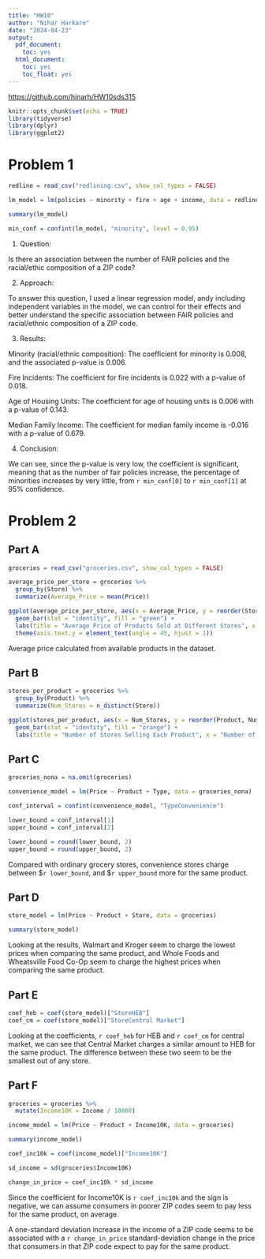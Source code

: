 ```yaml
---
title: "HW10"
author: "Nihar Harkare"
date: "2024-04-23"
output:
  pdf_document:
    toc: yes
  html_document:
    toc: yes
    toc_float: yes
---
```


[https://github.com/hinarh/HW10sds315](https://github.com/hinarh/HW10sds315)

```r
knitr::opts_chunk$set(echo = TRUE)
library(tidyverse)
library(dplyr)
library(ggplot2)
```

# Problem 1

```r
redline = read_csv("redlining.csv", show_col_types = FALSE)

lm_model = lm(policies ~ minority + fire + age + income, data = redline)

summary(lm_model)

min_conf = confint(lm_model, "minority", level = 0.95)
```
1) Question:

Is there an association between the number of FAIR policies and the racial/ethic composition of a ZIP code?

2) Approach:

To answer this question, I used a linear regression model, andy including independent variables in the model, we can control for their effects and better understand the specific association between FAIR policies and racial/ethnic composition of a ZIP code.

3) Results:

Minority (racial/ethnic composition): The coefficient for minority is 0.008, and the associated p-value is 0.006.

Fire Incidents: The coefficient for fire incidents is 0.022 with a p-value of 0.018.

Age of Housing Units: The coefficient for age of housing units is 0.006 with a p-value of 0.143.

Median Family Income: The coefficient for median family income is -0.016 with a p-value of 0.679.

4) Conclusion:

We can see, since the p-value is very low, the coefficient is significant, meaning that as the number of fair policies increase, the percentage of minorities increases by very little, from `r min_conf[0]` to `r min_conf[1]` at 95% confidence.

# Problem 2

## Part A

```r
groceries = read_csv("groceries.csv", show_col_types = FALSE)

average_price_per_store = groceries %>%
  group_by(Store) %>%
  summarize(Average_Price = mean(Price))

ggplot(average_price_per_store, aes(x = Average_Price, y = reorder(Store, Average_Price))) +
  geom_bar(stat = "identity", fill = "green") +
  labs(title = "Average Price of Products Sold at Different Stores", x = "Average Price (in dollars)", y = "Store") +
  theme(axis.text.y = element_text(angle = 45, hjust = 1))
```

Average price calculated from available products in the dataset.

## Part B

```r
stores_per_product = groceries %>%
  group_by(Product) %>%
  summarize(Num_Stores = n_distinct(Store))

ggplot(stores_per_product, aes(x = Num_Stores, y = reorder(Product, Num_Stores))) +
  geom_bar(stat = "identity", fill = "orange") +
  labs(title = "Number of Stores Selling Each Product", x = "Number of Stores", y = "Product")
```

## Part C

```r
groceries_nona = na.omit(groceries)

convenience_model = lm(Price ~ Product + Type, data = groceries_nona)

conf_interval = confint(convenience_model, "TypeConvenience")

lower_bound = conf_interval[1]
upper_bound = conf_interval[2]

lower_bound = round(lower_bound, 2)
upper_bound = round(upper_bound, 2)
```

Compared with ordinary grocery stores, convenience stores charge between $`r lower_bound`, and $`r upper_bound` more for the same product.

## Part D

```r
store_model = lm(Price ~ Product + Store, data = groceries)

summary(store_model)
```

Looking at the results, Walmart and Kroger seem to charge the lowest prices when comparing the same product, and Whole Foods and Wheatsville Food Co-Op seem to charge the highest prices when comparing the same product.

## Part E

```r
coef_heb = coef(store_model)["StoreHEB"]
coef_cm = coef(store_model)["StoreCentral Market"]
```


Looking at the coefficients, `r coef_heb` for HEB and `r coef_cm` for central market, we can see that Central Market charges a similar amount to HEB for the same product. The difference between these two seem to be the smallest out of any store.

## Part F

```r
groceries = groceries %>%
  mutate(Income10K = Income / 10000)

income_model = lm(Price ~ Product + Income10K, data = groceries)

summary(income_model)

coef_inc10k = coef(income_model)["Income10K"]

sd_income = sd(groceries$Income10K)

change_in_price = coef_inc10k * sd_income
```

Since the coefficient for Income10K is `r coef_inc10k` and the sign is negative, we can assume consumers in poorer ZIP codes seem to pay less for the same product, on average.

A one-standard deviation increase in the income of a ZIP code seems to be associated with
a `r change_in_price` standard-deviation change in the price that consumers in that ZIP code expect to pay for
the same product.